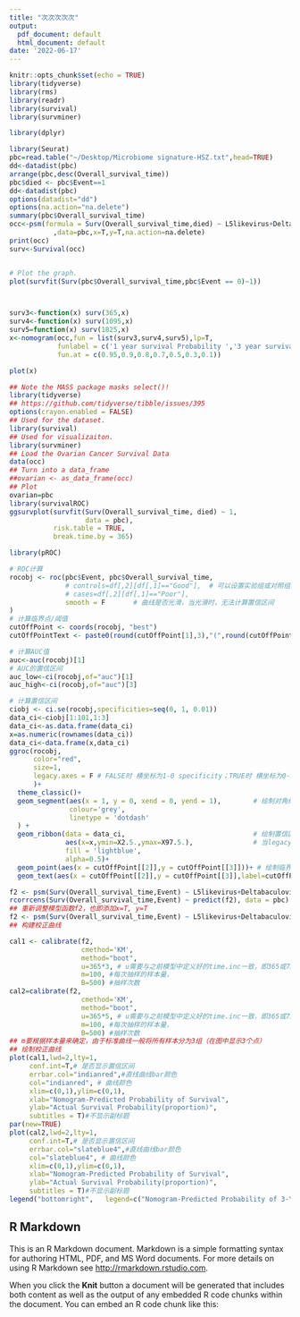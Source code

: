 ```yaml
---
title: "次次次次次"
output:
  pdf_document: default
  html_document: default
date: '2022-06-17'
---
```


```r
knitr::opts_chunk$set(echo = TRUE)
library(tidyverse)
library(rms)
library(readr)
library(survival)
library(survminer)

library(dplyr)

library(Seurat)
pbc=read.table("~/Desktop/Microbiome signature-HSZ.txt",head=TRUE)
dd<-datadist(pbc)
arrange(pbc,desc(Overall_survival_time))
pbc$died <- pbc$Event==1
dd<-datadist(pbc)
options(datadist="dd")
options(na.action="na.delete")
summary(pbc$Overall_survival_time)
occ<-psm(formula = Surv(Overall_survival_time,died) ~ L5likevirus+Deltabaculovirus+	Sicinivirus	+Aparavirus+	Cytomegalovirus	
           ,data=pbc,x=T,y=T,na.action=na.delete)
print(occ)
surv<-Survival(occ) 


# Plot the graph. 
plot(survfit(Surv(pbc$Overall_survival_time,pbc$Event == 0)~1))



surv3<-function(x) surv(365,x)
surv4<-function(x) surv(1095,x)
surv5=function(x) surv(1825,x)
x<-nomogram(occ,fun = list(surv3,surv4,surv5),lp=T,
            funlabel = c('1 year survival Probability ','3 year survival Probability','5 year survival probability'),maxscale = 100,
            fun.at = c(0.95,0.9,0.8,0.7,0.5,0.3,0.1))

plot(x)

```

```r
## Note the MASS package masks select()!
library(tidyverse)
## https://github.com/tidyverse/tibble/issues/395
options(crayon.enabled = FALSE)
## Used for the dataset.
library(survival)
## Used for visualizaiton.
library(survminer)
## Load the Ovarian Cancer Survival Data
data(occ)
## Turn into a data_frame
##ovarian <- as_data_frame(occ)
## Plot
ovarian=pbc
library(survivalROC)
ggsurvplot(survfit(Surv(Overall_survival_time, died) ~ 1,
                   data = pbc),
           risk.table = TRUE,
           break.time.by = 365)

library(pROC)

# ROC计算
rocobj <- roc(pbc$Event, pbc$Overall_survival_time,
              # controls=df[,2][df[,1]=="Good"],  # 可以设置实验组或对照组
              # cases=df[,2][df[,1]=="Poor"],
              smooth = F       # 曲线是否光滑，当光滑时，无法计算置信区间
) 
# 计算临界点/阈值
cutOffPoint <- coords(rocobj, "best")
cutOffPointText <- paste0(round(cutOffPoint[1],3),"(",round(cutOffPoint[2],3),",",round(cutOffPoint[3],3),")")

# 计算AUC值
auc<-auc(rocobj)[1]
# AUC的置信区间
auc_low<-ci(rocobj,of="auc")[1]
auc_high<-ci(rocobj,of="auc")[3]

# 计算置信区间
ciobj <- ci.se(rocobj,specificities=seq(0, 1, 0.01))
data_ci<-ciobj[1:101,1:3]
data_ci<-as.data.frame(data_ci)
x=as.numeric(rownames(data_ci))
data_ci<-data.frame(x,data_ci)
ggroc(rocobj,
      color="red",
      size=1,
      legacy.axes = F # FALSE时 横坐标为1-0 specificity；TRUE时 横坐标为0-1 1-specificity
      )+
  theme_classic()+
  geom_segment(aes(x = 1, y = 0, xend = 0, yend = 1),        # 绘制对角线
               colour='grey', 
               linetype = 'dotdash'
  ) +
  geom_ribbon(data = data_ci,                                # 绘制置信区间
              aes(x=x,ymin=X2.5.,ymax=X97.5.),               # 当legacy.axes=TRUE时， 把x=x改为x=1-x
              fill = 'lightblue',
              alpha=0.5)+
  geom_point(aes(x = cutOffPoint[[2]],y = cutOffPoint[[3]]))+ # 绘制临界点/阈值
  geom_text(aes(x = cutOffPoint[[2]],y = cutOffPoint[[3]],label=cutOffPointText),vjust=-1) # 添加临界点/阈值文字标签

```
```r
f2 <- psm(Surv(Overall_survival_time,Event) ~ L5likevirus+Deltabaculovirus+	Sicinivirus	+Aparavirus+	Cytomegalovirus	, data =  pbc, dist='lognormal') 
rcorrcens(Surv(Overall_survival_time,Event) ~ predict(f2), data = pbc)
## 重新调整模型函数f2，也即添加x=T, y=T
f2 <- psm(Surv(Overall_survival_time,Event) ~ L5likevirus+Deltabaculovirus+	Sicinivirus	+Aparavirus+	Cytomegalovirus, data = pbc, x=T, y=T, dist='lognormal') 
## 构建校正曲线

cal1 <- calibrate(f2, 
                  cmethod='KM', 
                  method="boot", 
                  u=365*3, # u需要与之前模型中定义好的time.inc一致，即365或730；
                  m=100, #每次抽样的样本量，
                  B=500) #抽样次数
cal2=calibrate(f2, 
                  cmethod='KM', 
                  method="boot", 
                  u=365*5, # u需要与之前模型中定义好的time.inc一致，即365或730；
                  m=100, #每次抽样的样本量，
                  B=500) #抽样次数
## m要根据样本量来确定，由于标准曲线一般将所有样本分为3组（在图中显示3个点）
## 绘制校正曲线
plot(cal1,lwd=2,lty=1,
     conf.int=T,# 是否显示置信区间
     errbar.col="indianred",#直线曲线bar颜色
     col="indianred", # 曲线颜色
     xlim=c(0,1),ylim=c(0,1),
     xlab="Nomogram-Predicted Probability of Survival",
     ylab="Actual Survival Probability(proportion)",
     subtitles = T)#不显示副标题
par(new=TRUE)
plot(cal2,lwd=2,lty=1,
     conf.int=T,# 是否显示置信区间
     errbar.col="slateblue4",#直线曲线bar颜色
     col="slateblue4", # 曲线颜色
     xlim=c(0,1),ylim=c(0,1),
     xlab="Nomogram-Predicted Probability of Survival",
     ylab="Actual Survival Probability(proportion)",
     subtitles = T)#不显示副标题
legend("bottomright",   legend=c("Nomogram-Predicted Probability of 3-Year Survival"," Nomogram-Predicted Probability of 5-Year Survival "),      col=c("indianred","slateblue4"),lty=1,lwd=2,cex=0.5) 

```

## R Markdown

This is an R Markdown document. Markdown is a simple formatting syntax for authoring HTML, PDF, and MS Word documents. For more details on using R Markdown see <http://rmarkdown.rstudio.com>.

When you click the **Knit** button a document will be generated that includes both content as well as the output of any embedded R code chunks within the document. You can embed an R code chunk like this:

